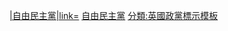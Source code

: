 <!-- 合理使用文件：Liberal_Democrats_logo_2014.svg -->[[:檔案:Liberal Democrats logo 2014.svg|{{{1|25px}}}|自由民主黨|link=]] [[自由民主黨 (英國)|自由民主黨]]<noinclude>
[[分類:英國政黨標示模板]]</noinclude>